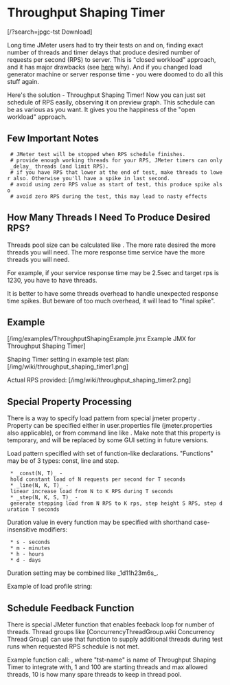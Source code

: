 = Throughput Shaping Timer =

<span class=''>[/?search=jpgc-tst <i class='fa fa-download'></i> Download]</span>

Long time JMeter users had to try their tests on and on,
finding exact number of threads and timer delays
that produce desired number of requests per second (RPS) to server.
This is "closed workload" approach, and it has major drawbacks
(see [http://www.google.com/search?q=open+closed+workload here] why).
And if you changed load generator machine or server response time -
you were doomed to do all this stuff again.

Here's the solution - Throughput Shaping Timer! Now you can just
set schedule of RPS easily, observing it on preview graph.
This schedule can be as various as you want.
It gives you the happiness of the "open workload" approach.

== Few Important Notes ==

  # JMeter test will be stopped when RPS schedule finishes.
  # provide enough working threads for your RPS, JMeter timers can only _delay_ threads (and limit RPS).
  # if you have RPS that lower at the end of test, make threads to lower also. Оtherwise you'll have a spike in last second.
  # avoid using zero RPS value as start of test, this produce spike also
  # avoid zero RPS during the test, this may lead to nasty effects

== How Many Threads I Need To Produce Desired RPS? ==
Threads pool size can be calculated like {{{RPS * <max response time> / 1000}}}. The more rate desired the more threads you will need. The more response time service have the more threads you will need.

For example, if your service response time may be 2.5sec and target rps is 1230, you have to have {{{1230 * 2500 / 1000 = 3075}}} threads.

It is better to have some threads overhead to handle unexpected response time spikes. But beware of too much overhead, it will lead to "final spike".

== Example ==
[/img/examples/ThroughputShapingExample.jmx Example JMX for Throughput Shaping Timer]

Shaping Timer setting in example test plan:
[/img/wiki/throughput_shaping_timer1.png]

Actual RPS provided:
[/img/wiki/throughput_shaping_timer2.png]

== Special Property Processing ==

There is a way to specify load pattern from special jmeter property {{{load_profile}}}.
Property can be specified either in user.properties file (jmeter.properties also applicable), or
from command line like {{{-J "load\_profile=..."}}}. Make note that this property is temporary,
and will be replaced by some GUI setting in future versions.

Load pattern specified with set of function-like declarations.
"Functions" may be of 3 types: const, line and step.
  * _const(N, T)_ - hold constant load of N requests per second for T seconds
  * _line(N, K, T)_ - linear increase load from N to K RPS during T seconds
  * _step(N, K, S, T)_ - generate stepping load from N RPS to K rps, step height S RPS, step duration T seconds

Duration value in every function may be specified with shorthand case-insensitive modifiers:
  * s - seconds
  * m - minutes
  * h - hours
  * d - days

Duration setting may be combined like _1d11h23m6s_.

Example of load profile string: {{{load_profile=const(10,10s) line(10,100,1m) step(5,25,5,1h)}}}

== Schedule Feedback Function ==
There is special JMeter function that enables feeback loop for number of threads.
Thread groups like [ConcurrencyThreadGroup.wiki Concurrency Thread Group] can use that function to supply additional
threads during test runs when requested RPS schedule is not met.

Example function call: {{{ ${__tstFeedback(tst-name,1,100,10)} }}}, where "tst-name" is name of Throughput Shaping Timer to integrate with, 1 and 100 are starting threads and max allowed threads, 10 is how many spare threads to keep in thread pool.

